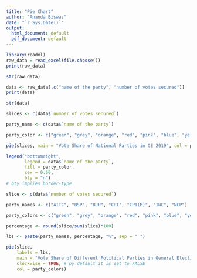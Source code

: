```yaml
---
title: "Pie Chart"
author: "Ananda Biswas"
date: "`r Sys.Date()`"
output:
  html_document: default
  pdf_document: default
---
```


```r
library(readxl)
raw_data = read_excel(file.choose())
print(raw_data)
```

```r
str(raw_data)
```

```r
data <- raw_data[,c("name of the party", "number of votes secured")]
print(data)
```

```r
str(data)
```

```r
slices <- c(data$`number of votes secured`)

party_name <- c(data$`name of the party`)

party_color <- c("green", "grey", "orange", "red", "pink", "blue", "yellow")

pie(slices, main = "Vote Share of National Parties in GE 2019", col = party_color)

legend("bottomright", 
       legend = data$`name of the party`, 
       fill = party_color, 
       cex = 0.60,
       bty = "n")
# bty implies border-type
```


```r
slice <- c(data$`number of votes secured`)

party_names <- c("AITC", "BSP", "BJP", "CPI", "CPI(M)", "INC", "NCP")

party_colors <- c("green", "grey", "orange", "red", "pink", "blue", "yellow")

percentage <- round(slice/sum(slice)*100)

lbs <- paste(party_names, percentage, "%", sep = " ")

pie(slice, 
    labels = lbs, 
    main = "Vote Share of Different Political Parties in General Election 2019", 
    clockwise = TRUE, # by default it is set to FALSE
    col = party_colors)
```